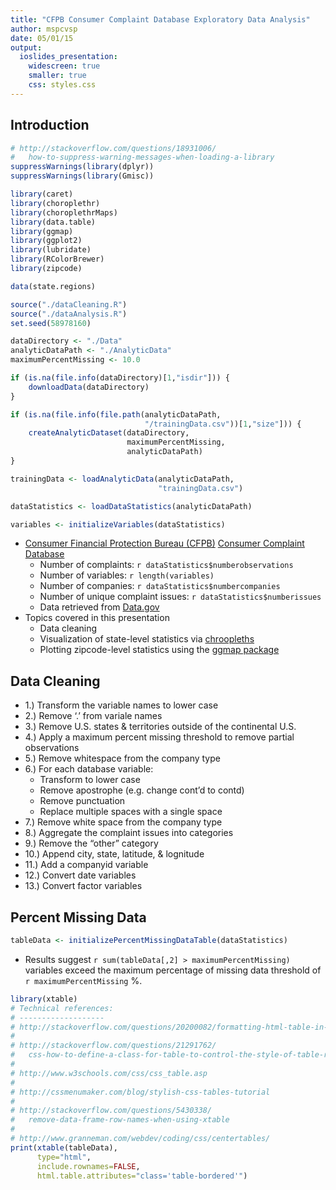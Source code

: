 ```yaml
---
title: "CFPB Consumer Complaint Database Exploratory Data Analysis"
author: mspcvsp
date: 05/01/15
output:
  ioslides_presentation:
    widescreen: true
    smaller: true
    css: styles.css
---
```


## Introduction
```r

# http://stackoverflow.com/questions/18931006/
#   how-to-suppress-warning-messages-when-loading-a-library
suppressWarnings(library(dplyr))
suppressWarnings(library(Gmisc))

library(caret)
library(choroplethr)
library(choroplethrMaps)
library(data.table)
library(ggmap)
library(ggplot2)
library(lubridate)
library(RColorBrewer)
library(zipcode)

data(state.regions)

source("./dataCleaning.R")
source("./dataAnalysis.R")
set.seed(58978160)

dataDirectory <- "./Data"
analyticDataPath <- "./AnalyticData"
maximumPercentMissing <- 10.0

if (is.na(file.info(dataDirectory)[1,"isdir"])) {
    downloadData(dataDirectory)
}

if (is.na(file.info(file.path(analyticDataPath,
                              "/trainingData.csv"))[1,"size"])) {
    createAnalyticDataset(dataDirectory,
                          maximumPercentMissing,
                          analyticDataPath)
}

trainingData <- loadAnalyticData(analyticDataPath,
                                 "trainingData.csv")

dataStatistics <- loadDataStatistics(analyticDataPath)

variables <- initializeVariables(dataStatistics)
```
   
- [Consumer Financial Protection Bureau (CFPB)](http://www.consumerfinance.gov/)
[Consumer Complaint Database](https://catalog.data.gov/dataset/consumer-complaint-database)
    * Number of complaints: `r dataStatistics$numberobservations`  
    * Number of variables: `r length(variables)`  
    * Number of companies: `r dataStatistics$numbercompanies`  
    * Number of unique complaint issues: `r dataStatistics$numberissues`
    * Data retrieved from [Data.gov](https://www.data.gov/)  
  
- Topics covered in this presentation
    * Data cleaning
    * Visualization of state-level statistics via [chroopleths](https://github.com/trulia/choroplethr)
    * Plotting zipcode-level statistics using the [ggmap package](http://journal.r-project.org/archive/2013-1/kahle-wickham.pdf)

## Data Cleaning {.columns-2}
- 1.) Transform the variable names to lower case
- 2.) Remove '.' from variale names
- 3.) Remove U.S. states & territories outside of the continental U.S.
- 4.) Apply a maximum percent missing threshold to remove partial observations
- 5.) Remove whitespace from the company type
- 6.) For each database variable:
    * Transform to lower case
    * Remove apostrophe (e.g. change cont'd to contd)
    * Remove punctuation
    * Replace multiple spaces with a single space
- 7.) Remove white space from the company type
- 8.) Aggregate the complaint issues into categories
- 9.) Remove the "other" category
- 10.) Append city, state, latitude, & lognitude
- 11.) Add a companyid variable
- 12.) Convert date variables
- 13.) Convert factor variables

## Percent Missing Data
```r
tableData <- initializePercentMissingDataTable(dataStatistics)
```
- Results suggest `r sum(tableData[,2] > maximumPercentMissing)` variables
exceed the maximum percentage of missing data threshold of
`r maximumPercentMissing` %.  
  
```r
library(xtable)
# Technical references:
# -------------------
# http://stackoverflow.com/questions/20200082/formatting-html-table-in-r
#
# http://stackoverflow.com/questions/21291762/
#   css-how-to-define-a-class-for-table-to-control-the-style-of-table-rows
#
# http://www.w3schools.com/css/css_table.asp
#
# http://cssmenumaker.com/blog/stylish-css-tables-tutorial
#
# http://stackoverflow.com/questions/5430338/
#   remove-data-frame-row-names-when-using-xtable
#
# http://www.granneman.com/webdev/coding/css/centertables/
print(xtable(tableData),
      type="html",
      include.rownames=FALSE,
      html.table.attributes="class='table-bordered'")
```